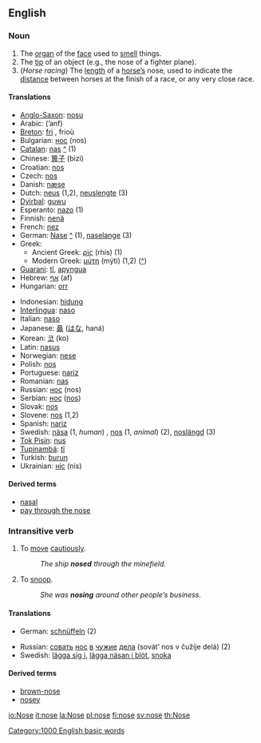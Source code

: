 {{Wikipedia}}

==English==

===Noun===
{{en-noun-reg}}

# The [[organ]] of the [[face]] used to [[smell]] things.
# The [[tip]] of an object (e.g., the nose of a fighter plane).
# (''Horse racing'') The [[length]] of a [[horse|horse’s]] nose, used to indicate the [[distance]] between horses at the finish of a race, or any very close race.

====Translations====
{{top}}
*[[Anglo-Saxon]]: [[nosu]] {{f}}
*Arabic: {{ARchar|[[انف|أنف]]}} (’anf) {{f}}
*[[Breton]]: [[fri]] {{m}}, frioù {{p}}
*Bulgarian: [[нос#Bulgarian|нос]] (nos) {{m}}
*[[Catalan]]: [[nas]] {{m}} [[:ca:nas|^]] (1)
*Chinese: [[箅子]] (bìzi)
*Croatian: [[nos#Croatian|nos]] {{m}}
*Czech: [[nos#Czech|nos]] {{m}}
*Danish: [[næse]] {{c}}
*Dutch: [[neus]] {{m}} (1,2), [[neuslengte]] {{f}} (3)
*[[Dyirbal]]: [[guwu]]
*Esperanto: [[nazo]] (1)
*Finnish: [[nenä]]
*French: [[nez]] {{m}}
*German: [[Nase]] {{f}} [[:de:Nase|^]] (1), [[naselange]] (3)
*Greek:
**Ancient Greek: [[ρίς]] (rhís) {{f}} (1)
**Modern Greek: [[μύτη]] (mýti) {{f}} (1,2) ([[:el:Μύτη|^]])
*[[Guarani]]: [[tĩ]], [[apyngua]]
*Hebrew: [[אף]] (af) {{f}}
*Hungarian: [[orr]]
{{mid}}
*Indonesian: [[hidung]]
*[[Interlingua]]: [[naso]]
*Italian: [[naso]] {{m}}
*Japanese: [[鼻]] ([[はな]], haná)
*Korean: [[코]] (ko)
*Latin: [[nasus]] {{m}}
*Norwegian: [[nese]]
*Polish: [[nos#Polish|nos]] {{m}}
*Portuguese: [[nariz]] {{m}}
*Romanian: [[nas]] {{n}}
*Russian: [[нос#Russian|нос]] (nos) {{m}}
*Serbian: [[нос#Serbian|нос]] ([[nos#Serbian|nos]]) {{m}}
*Slovak: [[nos#Slovak|nos]] {{m}}
*Slovene: [[nos#Slovene|nos]] {{m}} (1,2)
*Spanish: [[nariz]] {{m}}
*Swedish: [[näsa]] (1, ''human'') {{c}}, [[nos#Swedish|nos]] {{c}} (1, ''animal'') (2), [[noslängd]] {{c}} (3)
*[[Tok Pisin]]: [[nus]]
*[[Tupinambá]]: [[tĩ]]
*Turkish: [[burun]]
*Ukrainian: [[ніс]] (nis) {{m}}
{{bottom}}

====Derived terms====
*[[nasal]]
*[[pay through the nose]]

===Intransitive verb===
{{en-infl-reg-other-e|nos|e}}

# To [[move]] [[cautiously]].
#:''The ship '''nosed''' through the minefield.''
# To [[snoop]].
#:''She was '''nosing''' around other people’s business.''

====Translations====
{{top}}
*German: [[schnüffeln]] (2)
{{mid}}
*Russian: [[совать]] [[нос#Russian|нос]] [[в#Russian|в]] [[чужой|чужие]] [[дело|дела]] (sovát’ nos v čužíje delá) (2)
*Swedish: [[lägga sig i]], [[lägga näsan i blöt]], [[snoka]]
{{bottom}}

====Derived terms====
*[[brown-nose]]
*[[nosey]]

[[Category:1000 English basic words]]

[[io:Nose]]
[[it:nose]]
[[la:Nose]]
[[pl:nose]]
[[fi:nose]]
[[sv:nose]]
[[th:Nose]]